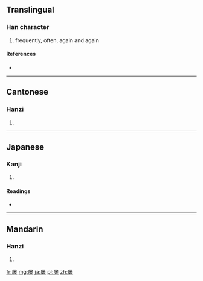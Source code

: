 {{also|屢}}
==Translingual==

===Han character===
{{Han char|rn=44|rad=尸|as=09|sn=12|four=|canj=尸火木女 (SFDV)}}

# frequently, often, again and again

====References====
* {{Han ref|kx=0303.181|dkj=07770|dj=0601.080|hdz=20978.190|uh=5C61|ud=23649}}

----

==Cantonese==

===Hanzi===
{{yue-hanzi|jyut=|y=leui5|tra=屢}}

# {{defn|lang=yue|sort=尸09}}

----

==Japanese==

===Kanji===
{{ja-kanji|grade=|rs=尸09}}

# {{defn|lang=ja|sort=尸09}}

====Readings====
* {{ja-readings|on=[[る]] (ru)|kun=[[しばしば]] (shibashiba)}}

----

==Mandarin==

===Hanzi===
{{cmn-hanzi|tra=屢|pin=[[lǚ]] ([[lü3]])|wg=lü<sup>3</sup>}}

# {{defn|lang=cmn|sort=尸09}}

[[fr:屡]]
[[mg:屡]]
[[ja:屡]]
[[pl:屡]]
[[zh:屡]]